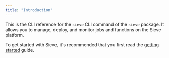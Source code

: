 ```yaml
---
title: "Introduction"
---
```


This is the CLI reference for the `sieve` CLI command of the `sieve` package. It allows you to manage, deploy, and monitor jobs and functions on the Sieve platform.

To get started with Sieve, it's recommended that you first read the [getting started](/guide) guide.
